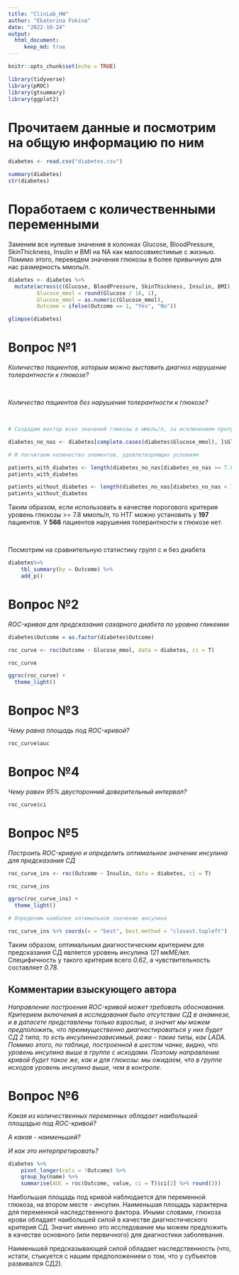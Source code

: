 ```yaml
---
title: "ClinLab_HW"
author: "Ekaterina Fokina"
date: "2022-10-24"
output: 
  html_document:
     keep_md: true
---
```


```r
knitr::opts_chunk$set(echo = TRUE)
```

```r
library(tidyverse)
library(pROC)
library(gtsummary)
library(ggplot2)
```


# Прочитаем данные и посмотрим на общую информацию по ним

```r
diabetes <- read.csv("diabetes.csv")

summary(diabetes)
str(diabetes)

```

# Поработаем с количественными переменными

Заменим все нулевые значения в колонках Glucose, BloodPressure, SkinThickness, Insulin и BMI на NA как малосовместимые с жизнью.
Помимо этого, переведем значения глюкозы в более привычную для нас размерность ммоль/л.

```r

diabetes <- diabetes %>%
  mutate(across(c(Glucose, BloodPressure, SkinThickness, Insulin, BMI), ~ ifelse(.x == 0, NA, .x)),
         Glucose_mmol = round(Glucose / 18, 1),
         Glucose_mmol = as.numeric(Glucose_mmol),
         Outcome = ifelse(Outcome == 1, "Yes", "No"))

glimpse(diabetes)

```


# Вопрос №1

*Количество пациентов, которым можно выставить диагноз нарушение толерантности к глюкозе?*

<br>

*Количество пациентов без нарушения толерантности к глюкозе?*

<br>

```r

# Создадим вектор всех значений глюкозы в ммоль/л, за исключением пропущенных значений

diabetes_no_nas <- diabetes[complete.cases(diabetes$Glucose_mmol), ]$Glucose_mmol

# И посчитаем количество элементов, удовлетворяющих условиям

patients_with_diabetes <- length(diabetes_no_nas[diabetes_no_nas >= 7.8])
patients_with_diabetes

patients_without_diabetes <- length(diabetes_no_nas[diabetes_no_nas < 7.8])
patients_without_diabetes


```

Таким образом, если использовать в качестве порогового критерия уровень глюкозы >= 7.8 ммоль/л, то НТГ можно установить у **197** пациентов.
У **566** пациентов нарушения толерантности к глюкозе нет.

<br>

Посмотрим на сравнительную статистику групп с и без диабета

```r
diabetes%>% 
    tbl_summary(by = Outcome) %>% 
    add_p()
```


# Вопрос №2

*ROC-кривая для предсказания сахарного диабета по уровню гликемии*

```r
diabetes$Outcome = as.factor(diabetes$Outcome)

roc_curve <- roc(Outcome ~ Glucose_mmol, data = diabetes, ci = T)

roc_curve

ggroc(roc_curve) +
  theme_light()

```

# Вопрос №3

*Чему равна площадь под ROC-кривой?*

```r
roc_curve$auc
```

# Вопрос №4

*Чему равен 95% двусторонний доверительный интервал?*

```r
roc_curve$ci
```

# Вопрос №5

*Построить ROC-кривую и определить оптимальное значение инсулина для предсказания СД*

```r
roc_curve_ins <- roc(Outcome ~ Insulin, data = diabetes, ci = T)

roc_curve_ins

ggroc(roc_curve_ins) +
  theme_light()

# Определим наиболее оптимальное значение инсулина

roc_curve_ins %>% coords(x = "best", best.method = "closest.topleft")
```

Таким образом, оптимальным диагностическим критерием для предсказания СД является уровень инсулина *121 мкМЕ/мл*. Специфичность у такого критерия всего *0.62*, а чувствительность составляет *0.78*.

## Комментарии взыскующего автора

*Направление построения ROC-кривой может требовать обоснования. Критерием включения в исследования было отсутствие СД в анамнезе, и в датасете представлены только взрослые, а значит мы можем предположить, что преимущественно диагностироваться у них будет СД 2 типа, то есть инсулиннезависимый, реже - такие типы, как LADA. Помимо этого, по таблице, построенной в шестом чанке, видно, что уровень инсулина выше в группе с исходами. Поэтому направление кривой будет такое же, как и для глюкозы: мы ожидаем, что в группе исходов уровень инсулина выше, чем в контроле.*

# Вопрос №6

*Какая из количественных переменных обладает наибольшей площадью под ROC-кривой?*

*А какая - наименьшей?*

*И как это интерпретировать?*
```r
diabetes %>% 
    pivot_longer(cols = !Outcome) %>% 
    group_by(name) %>% 
    summarise(AUC = roc(Outcome, value, ci = T)$ci[2] %>% round(3))
```

Наибольшая площадь под кривой наблюдается для переменной глюкоза, на втором месте - инсулин. Наименьшая площадь характерна для переменной наследственного фактора. Иными словами, глюкоза крови обладает наибольшей силой в качестве диагностического критерия СД. Значит именно это исследование мы можем предложить в качестве основного (или первичного) для диагностики заболевания.

Наименьшей предсказывающей силой обладает наследственность (что, кстати, стыкуется с нашим предположением о том, что у субъектов развивался СД2).